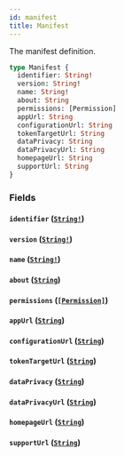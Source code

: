 ```yaml
---
id: manifest
title: Manifest
---
```


The manifest definition.

```graphql
type Manifest {
  identifier: String!
  version: String!
  name: String!
  about: String
  permissions: [Permission]
  appUrl: String
  configurationUrl: String
  tokenTargetUrl: String
  dataPrivacy: String
  dataPrivacyUrl: String
  homepageUrl: String
  supportUrl: String
}
```

### Fields

#### `identifier` ([`String!`](/api-reference/scalars/string.mdx))

#### `version` ([`String!`](/api-reference/scalars/string.mdx))

#### `name` ([`String!`](/api-reference/scalars/string.mdx))

#### `about` ([`String`](/api-reference/scalars/string.mdx))

#### `permissions` ([`[Permission]`](/api-reference/objects/permission.mdx))

#### `appUrl` ([`String`](/api-reference/scalars/string.mdx))

#### `configurationUrl` ([`String`](/api-reference/scalars/string.mdx))

#### `tokenTargetUrl` ([`String`](/api-reference/scalars/string.mdx))

#### `dataPrivacy` ([`String`](/api-reference/scalars/string.mdx))

#### `dataPrivacyUrl` ([`String`](/api-reference/scalars/string.mdx))

#### `homepageUrl` ([`String`](/api-reference/scalars/string.mdx))

#### `supportUrl` ([`String`](/api-reference/scalars/string.mdx))
